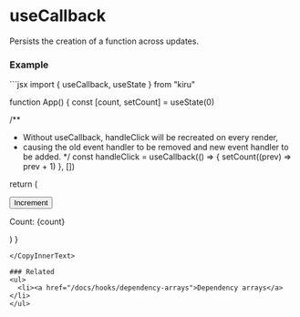 
# useCallback

Persists the creation of a function across updates.

### Example

<CopyInnerText>
```jsx
import { useCallback, useState } from "kiru"

function App() {
  const [count, setCount] = useState(0)

  /**
   * Without useCallback, handleClick will be recreated on every render,
   * causing the old event handler to be removed and new event handler to be added.
   */
  const handleClick = useCallback(() => {
    setCount((prev) => prev + 1)
  }, [])

  return (
    <div>
      <button onclick={handleClick}>Increment</button>
      <p>Count: {count}</p>
    </div>
  )
}
```
</CopyInnerText>

### Related
<ul>
  <li><a href="/docs/hooks/dependency-arrays">Dependency arrays</a></li>
</ul>